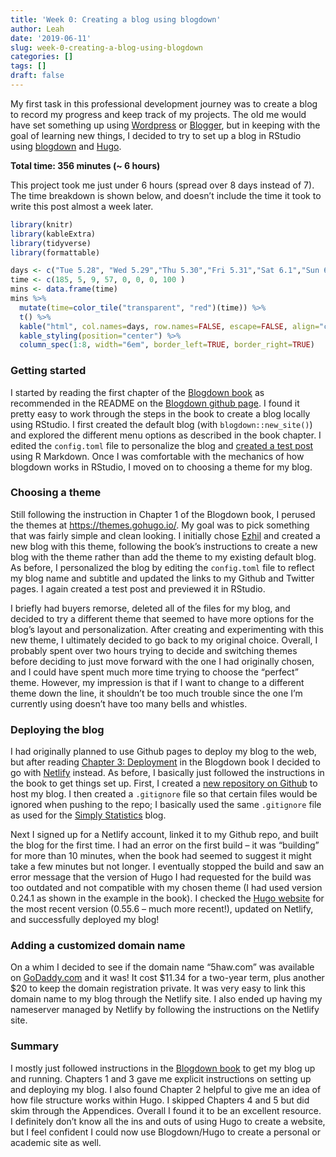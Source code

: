 ```yaml
---
title: 'Week 0: Creating a blog using blogdown'
author: Leah
date: '2019-06-11'
slug: week-0-creating-a-blog-using-blogdown
categories: []
tags: []
draft: false
---
```

My first task in this professional development journey was to create a blog to record my progress and keep track of my projects.  The old me would have set something up using [Wordpress](https://www.wordpress.com) or [Blogger](https://www.blogger.com), but in keeping with the goal of learning new things, I decided to try to set up a blog in RStudio using [blogdown](https://github.com/rstudio/blogdown) and [Hugo](https://gohugo.io/).

**Total time: 356 minutes (~ 6 hours)**

This project took me just under 6 hours (spread over 8 days instead of 7).  The time breakdown is shown below, and doesn't include the time it took to write this post almost a week later.

```r
library(knitr)
library(kableExtra)
library(tidyverse)
library(formattable)

days <- c("Tue 5.28", "Wed 5.29","Thu 5.30","Fri 5.31","Sat 6.1","Sun 6.2","Mon 6.3","Tue 6.4")
time <- c(185, 5, 9, 57, 0, 0, 0, 100 )
mins <- data.frame(time)
mins %>% 
  mutate(time=color_tile("transparent", "red")(time)) %>%
  t() %>%
  kable("html", col.names=days, row.names=FALSE, escape=FALSE, align="c") %>%
  kable_styling(position="center") %>%
  column_spec(1:8, width="6em", border_left=TRUE, border_right=TRUE)
```


### Getting started

I started by reading the first chapter of the [Blogdown book](https://bookdown.org/yihui/blogdown/) as recommended in the README on the [Blogdown github page](https://github.com/rstudio/blogdown).  I found it pretty easy to work through the steps in the book to create a blog locally using RStudio. I first created the default blog (with `blogdown::new_site()`) and explored the different menu options as described in the book chapter.  I edited the `config.toml` file to personalize the blog and [created a test post](https://www.5haw.com/posts/test-post/) using R Markdown.  Once I was comfortable with the mechanics of how blogdown works in RStudio, I moved on to choosing a theme for my blog.

### Choosing a theme 

Still following the instruction in Chapter 1 of the Blogdown book, I perused the themes at [https://themes.gohugo.io/](https://themes.gohugo.io/).  My goal was to pick something that was fairly simple and clean looking.  I initially chose [Ezhil](https://themes.gohugo.io/ezhil/) and created a new blog with this theme, following the book's instructions to create a new blog with the theme rather than add the theme to my existing default blog.  As before, I personalized the blog by editing the `config.toml` file to reflect my blog name and subtitle and updated the links to my Github and Twitter pages.  I again created a test post and previewed it in RStudio.  

I briefly had buyers remorse, deleted all of the files for my blog, and decided to try a different theme that seemed to have more options for the blog's layout and personalization.  After creating and experimenting with this new theme, I ultimately decided to go back to my original choice.  Overall, I probably spent over two hours trying to decide and switching themes before deciding to just move forward with the one I had originally chosen, and I could have spent much more time trying to choose the "perfect" theme.  However,  my impression is that if I want to change to a different theme down the line, it shouldn't be too much trouble since the one I'm currently using doesn't have too many bells and whistles.

### Deploying the blog

I had originally planned to use Github pages to deploy my blog to the web, but after reading [Chapter 3: Deployment](https://bookdown.org/yihui/blogdown/deployment.html) in the Blogdown book I decided to go with [Netlify](https://www.netlify.com/) instead.  As before, I basically just followed the instructions in the book to get things set up.  First, I created a [new repository on Github](https://github.com/lrjager/5HAW) to host my blog.  I then created a `.gitignore` file so that certain files would be ignored when pushing to the repo; I basically used the same `.gitignore` file as used for the [Simply Statistics](https://github.com/rbind/simplystats) blog.

Next I signed up for a Netlify account, linked it to my Github repo, and built the blog for the first time. I had an error on the first build -- it was "building" for more than 10 minutes, when the book had seemed to suggest it might take a few minutes but not longer.  I eventually stopped the build and saw an error message that the version of Hugo I had requested for the build was too outdated and not compatible with my chosen theme (I had used version 0.24.1 as shown in the example in the book).  I checked the [Hugo website](https://gohugo.io/) for the most recent version (0.55.6 -- much more recent!), updated on Netlify, and successfully deployed my blog!

### Adding a customized domain name

On a whim I decided to see if the domain name "5haw.com" was available on [GoDaddy.com](https://www.godaddy.com/) and it was!  It cost \$11.34 for a two-year term, plus another \$20 to keep the domain registration private.  It was very easy to link this domain name to my blog through the Netlify site.  I also ended up having my nameserver managed by Netlify by following the instructions on the Netlify site.

### Summary

I mostly just followed instructions in the [Blogdown book](https://bookdown.org/yihui/blogdown/) to get my blog up and running.  Chapters 1 and 3 gave me explicit instructions on setting up and deploying my blog.  I also found Chapter 2 helpful to give me an idea of how file structure works within Hugo.  I skipped Chapters 4 and 5 but did skim through the Appendices.  Overall I found it to be an excellent resource.  I definitely don't know all the ins and outs of using Hugo to create a website, but I feel confident I could now use Blogdown/Hugo to create a personal or academic site as well.

